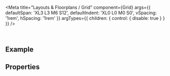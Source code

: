 
<Meta
  title="Layouts & Floorplans / Grid"
  component={Grid}
  args={{
    defaultSpan: 'XL3 L3 M6 S12',
    defaultIndent: 'XL0 L0 M0 S0',
    vSpacing: '1rem',
    hSpacing: '1rem'
  }}
  argTypes={{ children: { control: { disable: true } } }}
/>

<DocsHeader />

<br />

## Example

<Canvas>
  <Story name="Default" story={DefaultStory}></Story>
</Canvas>

## Properties

<ArgsTableWithNote story="." />

<Footer />
